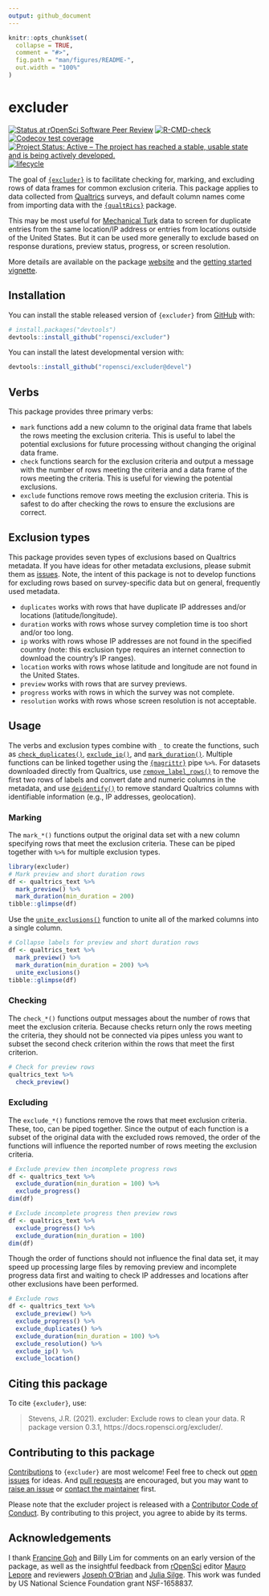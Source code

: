 ```yaml
---
output: github_document
---
```


<!-- README.md is generated from README.Rmd. Please edit that file -->

```r
knitr::opts_chunk$set(
  collapse = TRUE,
  comment = "#>",
  fig.path = "man/figures/README-",
  out.width = "100%"
)
```

# excluder

<!-- badges: start -->
[![Status at rOpenSci Software Peer Review](https://badges.ropensci.org/455_status.svg)](https://github.com/ropensci/software-review/issues/455)
[![R-CMD-check](https://github.com/ropensci/excluder/workflows/R-CMD-check/badge.svg)](https://github.com/ropensci/excluder/actions)
[![Codecov test coverage](https://codecov.io/gh/jeffreyrstevens/excluder/branch/main/graph/badge.svg)](https://app.codecov.io/gh/jeffreyrstevens/excluder?branch=main)
[![Project Status: Active – The project has reached a stable, usable state and is being actively developed.](https://www.repostatus.org/badges/latest/active.svg)](https://www.repostatus.org/#active)
[![lifecycle](man/figures/lifecycle-stable.svg)](https://lifecycle.r-lib.org/articles/stages.html#stable)
<!-- badges: end -->

The goal of [`{excluder}`](https://docs.ropensci.org/excluder/) is to facilitate checking for, marking, and excluding rows of data frames for common exclusion criteria. This package applies to data collected from [Qualtrics](https://www.qualtrics.com/) surveys, and default column names come from importing data with the  [`{qualtRics}`](https://docs.ropensci.org/qualtRics/) package.

This may be most useful for [Mechanical Turk](https://www.mturk.com/) data to screen for duplicate entries from the same location/IP address or entries from locations outside of the United States. But it can be used more generally to exclude based on response durations, preview status, progress, or screen resolution.

More details are available on the package [website](https://docs.ropensci.org/excluder/) and the [getting started vignette](https://docs.ropensci.org/excluder/articles/getting_started.html).

## Installation

You can install the stable released version of `{excluder}` from [GitHub](https://github.com/) with:

```r
# install.packages("devtools")
devtools::install_github("ropensci/excluder")
```

You can install the latest developmental version with:

```r
devtools::install_github("ropensci/excluder@devel")
```


## Verbs
This package provides three primary verbs:

* `mark` functions add a new column to the original data frame that labels the rows meeting the exclusion criteria. This is useful to label the potential exclusions for future processing without changing the original data frame.
* `check` functions search for the exclusion criteria and output a message with the number of rows meeting the criteria and a data frame of the rows meeting the criteria. This is useful for viewing the potential exclusions.
* `exclude` functions remove rows meeting the exclusion criteria. This is safest to do after checking the rows to ensure the exclusions are correct.

## Exclusion types
This package provides seven types of exclusions based on Qualtrics metadata. If you have ideas for other metadata exclusions, please submit them as [issues](https://github.com/ropensci/excluder/issues). Note, the intent of this package is not to develop functions for excluding rows based on survey-specific data but on general, frequently used metadata.

* `duplicates` works with rows that have duplicate IP addresses and/or locations (latitude/longitude).
* `duration` works with rows whose survey completion time is too short and/or too long.
* `ip` works with rows whose IP addresses are not found in the specified country (note: this exclusion type requires an internet connection to download the country's IP ranges).
* `location` works with rows whose latitude and longitude are not found in the United States.
* `preview` works with rows that are survey previews.
* `progress` works with rows in which the survey was not complete.
* `resolution` works with rows whose screen resolution is not acceptable.


## Usage

The verbs and exclusion types combine with `_` to create the functions, such as [`check_duplicates()`](https://docs.ropensci.org/excluder/reference/check_duplicates.html), [`exclude_ip()`](https://docs.ropensci.org/excluder/reference/exclude_ip.html), and [`mark_duration()`](https://docs.ropensci.org/excluder/reference/mark_duration.html). Multiple functions can be linked together using the [`{magrittr}`](https://magrittr.tidyverse.org/) pipe `%>%`. For datasets downloaded directly from Qualtrics, use [`remove_label_rows()`](https://docs.ropensci.org/excluder/reference/remove_label_rows.html) to remove the first two rows of labels and convert date and numeric columns in the metadata, and use [`deidentify()`](https://docs.ropensci.org/excluder/reference/deidentify.html) to remove standard Qualtrics columns with identifiable information (e.g., IP addresses, geolocation).

### Marking
The `mark_*()` functions output the original data set with a new column specifying rows that meet the exclusion criteria. These can be piped together with `%>%` for multiple exclusion types.

```r
library(excluder)
# Mark preview and short duration rows
df <- qualtrics_text %>%
  mark_preview() %>%
  mark_duration(min_duration = 200)
tibble::glimpse(df)
```

Use the [`unite_exclusions()`](https://docs.ropensci.org/excluder/reference/unite_exclusions.html) function to unite all of the marked columns into a single column.
```r
# Collapse labels for preview and short duration rows
df <- qualtrics_text %>%
  mark_preview() %>%
  mark_duration(min_duration = 200) %>%
  unite_exclusions()
tibble::glimpse(df)
```

### Checking

The `check_*()` functions output messages about the number of rows that meet the exclusion criteria. Because checks return only the rows meeting the criteria, they should not be connected via pipes unless you want to subset the second check criterion within the rows that meet the first criterion.

```r
# Check for preview rows
qualtrics_text %>%
  check_preview()
```

### Excluding
The `exclude_*()` functions remove the rows that meet exclusion criteria. These, too, can be piped together. Since the output of each function is a subset of the original data with the excluded rows removed, the order of the functions will influence the reported number of rows meeting the exclusion criteria.

```r
# Exclude preview then incomplete progress rows
df <- qualtrics_text %>%
  exclude_duration(min_duration = 100) %>%
  exclude_progress()
dim(df)
```
```r
# Exclude incomplete progress then preview rows
df <- qualtrics_text %>%
  exclude_progress() %>%
  exclude_duration(min_duration = 100)
dim(df)
```
Though the order of functions should not influence the final data set, it may speed up processing large files by removing preview and incomplete progress data first and waiting to check IP addresses and locations after other exclusions have been performed.

```r
# Exclude rows
df <- qualtrics_text %>%
  exclude_preview() %>%
  exclude_progress() %>%
  exclude_duplicates() %>%
  exclude_duration(min_duration = 100) %>%
  exclude_resolution() %>%
  exclude_ip() %>%
  exclude_location()
```

## Citing this package

To cite `{excluder}`, use:

> Stevens, J.R. (2021). excluder: Exclude rows to clean your data. R package version 0.3.1, https://docs.ropensci.org/excluder/.

## Contributing to this package

[Contributions](https://docs.ropensci.org/excluder/CONTRIBUTING.html) to `{excluder}` are most welcome! Feel free to check out [open issues](https://github.com/ropensci/excluder/issues) for ideas. And [pull requests](https://github.com/ropensci/excluder/pulls) are encouraged, but you may want to [raise an issue](https://github.com/ropensci/excluder/issues/new/choose) or [contact the maintainer](mailto:jeffrey.r.stevens@gmail.com) first.

Please note that the excluder project is released with a [Contributor Code of Conduct](https://devguide.ropensci.org/collaboration.html#coc-file). By contributing to this project, you agree to abide by its terms.

## Acknowledgements

I thank [Francine Goh](https://orcid.org/0000-0002-7364-4398) and Billy Lim for comments on an early version of the package, as well as the insightful feedback from [rOpenSci](https://ropensci.org/) editor [Mauro Lepore](https://orcid.org/0000-0002-1986-7988) and reviewers [Joseph O'Brian](https://orcid.org/0000-0001-9851-5077) and [Julia Silge](https://orcid.org/0000-0002-3671-836X). This work was funded by US National Science Foundation grant NSF-1658837.
